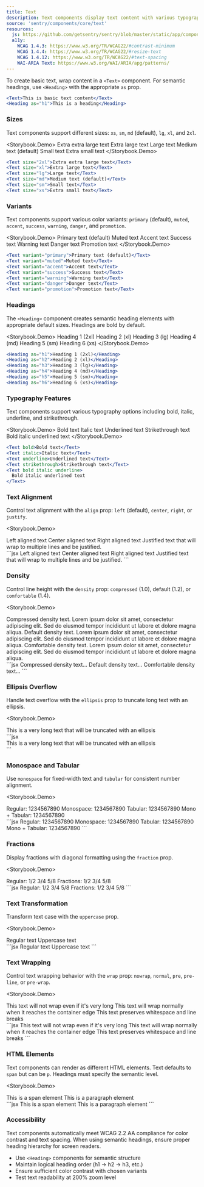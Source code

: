 ```yaml
---
title: Text
description: Text components display text content with various typography options and styling controls.
source: 'sentry/components/core/text'
resources:
  js: https://github.com/getsentry/sentry/blob/master/static/app/components/core/text/text.tsx
  a11y:
    WCAG 1.4.3: https://www.w3.org/TR/WCAG22/#contrast-minimum
    WCAG 1.4.4: https://www.w3.org/TR/WCAG22/#resize-text
    WCAG 1.4.12: https://www.w3.org/TR/WCAG22/#text-spacing
    WAI-ARIA Text: https://www.w3.org/WAI/ARIA/apg/patterns/
---
```





To create basic text, wrap content in a `<Text>` component. For semantic headings, use `<Heading>` with the appropriate `as` prop.

```jsx
<Text>This is basic text content</Text>
<Heading as="h1">This is a heading</Heading>
```

### Sizes

Text components support different sizes: `xs`, `sm`, `md` (default), `lg`, `xl`, and `2xl`.

<Storybook.Demo>
  <Text size="2xl">Extra extra large text</Text>
  <Text size="xl">Extra large text</Text>
  <Text size="lg">Large text</Text>
  <Text size="md">Medium text (default)</Text>
  <Text size="sm">Small text</Text>
  <Text size="xs">Extra small text</Text>
</Storybook.Demo>
```jsx
<Text size="2xl">Extra extra large text</Text>
<Text size="xl">Extra large text</Text>
<Text size="lg">Large text</Text>
<Text size="md">Medium text (default)</Text>
<Text size="sm">Small text</Text>
<Text size="xs">Extra small text</Text>
```

### Variants

Text components support various color variants: `primary` (default), `muted`, `accent`, `success`, `warning`, `danger`, and `promotion`.

<Storybook.Demo>
  <Text variant="primary">Primary text (default)</Text>
  <Text variant="muted">Muted text</Text>
  <Text variant="accent">Accent text</Text>
  <Text variant="success">Success text</Text>
  <Text variant="warning">Warning text</Text>
  <Text variant="danger">Danger text</Text>
  <Text variant="promotion">Promotion text</Text>
</Storybook.Demo>
```jsx
<Text variant="primary">Primary text (default)</Text>
<Text variant="muted">Muted text</Text>
<Text variant="accent">Accent text</Text>
<Text variant="success">Success text</Text>
<Text variant="warning">Warning text</Text>
<Text variant="danger">Danger text</Text>
<Text variant="promotion">Promotion text</Text>
```

### Headings

The `<Heading>` component creates semantic heading elements with appropriate default sizes. Headings are bold by default.

<Storybook.Demo>
  <Heading as="h1">Heading 1 (2xl)</Heading>
  <Heading as="h2">Heading 2 (xl)</Heading>
  <Heading as="h3">Heading 3 (lg)</Heading>
  <Heading as="h4">Heading 4 (md)</Heading>
  <Heading as="h5">Heading 5 (sm)</Heading>
  <Heading as="h6">Heading 6 (xs)</Heading>
</Storybook.Demo>
```jsx
<Heading as="h1">Heading 1 (2xl)</Heading>
<Heading as="h2">Heading 2 (xl)</Heading>
<Heading as="h3">Heading 3 (lg)</Heading>
<Heading as="h4">Heading 4 (md)</Heading>
<Heading as="h5">Heading 5 (sm)</Heading>
<Heading as="h6">Heading 6 (xs)</Heading>
```

### Typography Features

Text components support various typography options including bold, italic, underline, and strikethrough.

<Storybook.Demo>
  <Text bold>Bold text</Text>
  <Text italic>Italic text</Text>
  <Text underline>Underlined text</Text>
  <Text strikethrough>Strikethrough text</Text>
  <Text bold italic underline>
    Bold italic underlined text
  </Text>
</Storybook.Demo>
```jsx
<Text bold>Bold text</Text>
<Text italic>Italic text</Text>
<Text underline>Underlined text</Text>
<Text strikethrough>Strikethrough text</Text>
<Text bold italic underline>
  Bold italic underlined text
</Text>
```

### Text Alignment

Control text alignment with the `align` prop: `left` (default), `center`, `right`, or `justify`.

<Storybook.Demo>
  <div style={{width: '200px', border: '1px solid #ccc', padding: '8px'}}>
    <Text align="left">Left aligned text</Text>
    <Text align="center">Center aligned text</Text>
    <Text align="right">Right aligned text</Text>
    <Text align="justify">
      Justified text that will wrap to multiple lines and be justified.
    </Text>
  </div>
</Storybook.Demo>
```jsx
<Text align="left">Left aligned text</Text>
<Text align="center">Center aligned text</Text>
<Text align="right">Right aligned text</Text>
<Text align="justify">
  Justified text that will wrap to multiple lines and be justified.
</Text>
```

### Density

Control line height with the `density` prop: `compressed` (1.0), default (1.2), or `comfortable` (1.4).

<Storybook.Demo>
  <div style={{width: '300px'}}>
    <Text density="compressed">
      Compressed density text. Lorem ipsum dolor sit amet, consectetur adipiscing elit.
      Sed do eiusmod tempor incididunt ut labore et dolore magna aliqua.
    </Text>
    <Text>
      Default density text. Lorem ipsum dolor sit amet, consectetur adipiscing elit. Sed
      do eiusmod tempor incididunt ut labore et dolore magna aliqua.
    </Text>
    <Text density="comfortable">
      Comfortable density text. Lorem ipsum dolor sit amet, consectetur adipiscing elit.
      Sed do eiusmod tempor incididunt ut labore et dolore magna aliqua.
    </Text>
  </div>
</Storybook.Demo>
```jsx
<Text density="compressed">Compressed density text...</Text>
<Text>Default density text...</Text>
<Text density="comfortable">Comfortable density text...</Text>
```

### Ellipsis Overflow

Handle text overflow with the `ellipsis` prop to truncate long text with an ellipsis.

<Storybook.Demo>
  <div style={{width: '200px', border: '1px solid #ccc', padding: '8px'}}>
    <Text ellipsis>This is a very long text that will be truncated with an ellipsis</Text>
  </div>
</Storybook.Demo>
```jsx
<div style={{width: '200px'}}>
  <Text ellipsis>This is a very long text that will be truncated with an ellipsis</Text>
</div>
```

### Monospace and Tabular

Use `monospace` for fixed-width text and `tabular` for consistent number alignment.

<Storybook.Demo>
  <div>
    <Text>Regular: 1234567890</Text>
    <Text monospace>Monospace: 1234567890</Text>
    <Text tabular>Tabular: 1234567890</Text>
    <Text monospace tabular>
      Mono + Tabular: 1234567890
    </Text>
  </div>
</Storybook.Demo>
```jsx
<Text>Regular: 1234567890</Text>
<Text monospace>Monospace: 1234567890</Text>
<Text tabular>Tabular: 1234567890</Text>
<Text monospace tabular>
  Mono + Tabular: 1234567890
</Text>
```

### Fractions

Display fractions with diagonal formatting using the `fraction` prop.

<Storybook.Demo>
  <div>
    <Text>Regular: 1/2 3/4 5/8</Text>
    <Text fraction>Fractions: 1/2 3/4 5/8</Text>
  </div>
</Storybook.Demo>
```jsx
<Text>Regular: 1/2 3/4 5/8</Text>
<Text fraction>Fractions: 1/2 3/4 5/8</Text>
```

### Text Transformation

Transform text case with the `uppercase` prop.

<Storybook.Demo>
  <div>
    <Text>Regular text</Text>
    <Text uppercase>Uppercase text</Text>
  </div>
</Storybook.Demo>
```jsx
<Text>Regular text</Text>
<Text uppercase>Uppercase text</Text>
```

### Text Wrapping

Control text wrapping behavior with the `wrap` prop: `nowrap`, `normal`, `pre`, `pre-line`, or `pre-wrap`.

<Storybook.Demo>
  <div style={{width: '200px', border: '1px solid #ccc', padding: '8px'}}>
    <Text wrap="nowrap">This text will not wrap even if it's very long</Text>
    <Text wrap="normal">
      This text will wrap normally when it reaches the container edge
    </Text>
    <Text wrap="pre">This text preserves whitespace and line breaks</Text>
  </div>
</Storybook.Demo>
```jsx
<Text wrap="nowrap">This text will not wrap even if it's very long</Text>
<Text wrap="normal">This text will wrap normally when it reaches the container edge</Text>
<Text wrap="pre">This text preserves whitespace and line breaks</Text>
```

### HTML Elements

Text components can render as different HTML elements. Text defaults to `span` but can be `p`. Headings must specify the semantic level.

<Storybook.Demo>
  <div>
    <Text as="span">This is a span element</Text>
    <Text as="p">This is a paragraph element</Text>
  </div>
</Storybook.Demo>
```jsx
<Text as="span">This is a span element</Text>
<Text as="p">This is a paragraph element</Text>
```

### Accessibility

Text components automatically meet WCAG 2.2 AA compliance for color contrast and text spacing. When using semantic headings, ensure proper heading hierarchy for screen readers.

- Use `<Heading>` components for semantic structure
- Maintain logical heading order (h1 → h2 → h3, etc.)
- Ensure sufficient color contrast with chosen variants
- Test text readability at 200% zoom level
